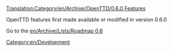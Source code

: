 [[Translation:Category/en/Archive/OpenTTD/0.6.0 Features]]


OpenTTD features first made available or modified in version 0.6.0

Go to the [[en/Archive/Lists/Roadmap 0.6]]

[[Category:en/Development]]